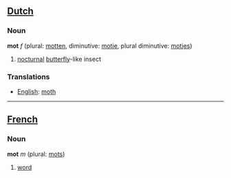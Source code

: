 ==[[Dutch]]==
===Noun===

'''mot''' ''f'' (plural: [[motten]], diminutive: [[motje]], plural diminutive: [[motjes]])

#[[nocturnal]] [[butterfly]]-like insect

===Translations===
*[[English]]: [[moth]]

----

==[[French]]==
===Noun===

'''mot''' ''m'' (plural: [[mots]])

# [[word]]